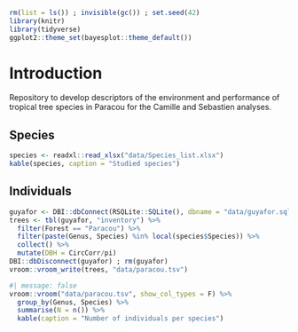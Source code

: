 ```r
rm(list = ls()) ; invisible(gc()) ; set.seed(42)
library(knitr)
library(tidyverse)
ggplot2::theme_set(bayesplot::theme_default())
```

# Introduction {.unnumbered}

Repository to develop descriptors of the environment and performance of tropical tree species in Paracou for the Camille and Sebastien analyses.

## Species

```r
species <- readxl::read_xlsx("data/Species_list.xlsx")
kable(species, caption = "Studied species")
```

## Individuals

```r
guyafor <- DBI::dbConnect(RSQLite::SQLite(), dbname = "data/guyafor.sql")
trees <- tbl(guyafor, "inventory") %>% 
  filter(Forest == "Paracou") %>% 
  filter(paste(Genus, Species) %in% local(species$Species)) %>% 
  collect() %>% 
  mutate(DBH = CircCorr/pi)
DBI::dbDisconnect(guyafor) ; rm(guyafor)
vroom::vroom_write(trees, "data/paracou.tsv")
```

```r
#| message: false
vroom::vroom("data/paracou.tsv", show_col_types = F) %>% 
  group_by(Genus, Species) %>% 
  summarise(N = n()) %>% 
  kable(caption = "Number of individuals per species")
```

